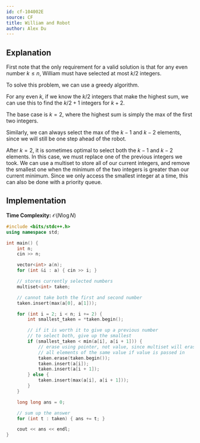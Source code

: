```yaml
---
id: cf-104002E
source: CF
title: William and Robot
author: Alex Du
---
```


## Explanation

First note that the only requirement for a valid solution is that for any even number $k \leq n$, William must have selected at most $k/2$ integers.

To solve this problem, we can use a greedy algorithm. 

For any even $k$, if we know the $k/2$ integers that make the highest sum, we can use this to find the $k/2+1$ integers for $k+2$.

The base case is $k = 2$, where the highest sum is simply the max of the first two integers.

Similarly, we can always select the max of the $k-1$ and $k-2$ elements, since we will still be one step ahead of the robot.

After $k=2$, it is sometimes optimal to select both the $k-1$ and $k-2$ elements. In this case, we must replace one of the previous integers we took. We can use a multiset to store all of our current integers, and remove the smallest one when the minimum of the two integers is greater than our current minimum. Since we only access the smallest integer at a time, this can also be done with a priority queue.

## Implementation

**Time Complexity:** $\mathcal{O}(N \log N)$

<LanguageSection>

<CPPSection>

```cpp
#include <bits/stdc++.h>
using namespace std;

int main() {
	int n;
	cin >> n;

	vector<int> a(n);
	for (int &i : a) { cin >> i; }

	// stores currently selected numbers
	multiset<int> taken;

	// cannot take both the first and second number
	taken.insert(max(a[0], a[1]));

	for (int i = 2; i < n; i += 2) {
		int smallest_taken = *taken.begin();

		// if it is worth it to give up a previous number
		// to select both, give up the smallest
		if (smallest_taken < min(a[i], a[i + 1])) {
			// erase using pointer, not value, since multiset will erase
			// all elements of the same value if value is passed in
			taken.erase(taken.begin());
			taken.insert(a[i]);
			taken.insert(a[i + 1]);
		} else {
			taken.insert(max(a[i], a[i + 1]));
		}
	}

	long long ans = 0;

	// sum up the answer
	for (int t : taken) { ans += t; }

	cout << ans << endl;
}
```

</CPPSection>

</LanguageSection>
